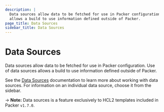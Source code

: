 ```yaml
---
description: |
  Data sources allow data to be fetched for use in Packer configuration. Use of data sources
  allows a build to use information defined outside of Packer.
page_title: Data Sources
sidebar_title: Data Sources
---
```


# Data Sources

Data sources allow data to be fetched for use in Packer configuration. Use of data sources
allows a build to use information defined outside of Packer.

See the [Data Sources](/docs/templates/hcl_templates/datasources) documentation to learn more
about working with data sources. For information on an individual data source,
choose it from the sidebar.

-> **Note:** Data sources is a feature exclusively to HCL2 templates included in Packer `v1.7.0`.
